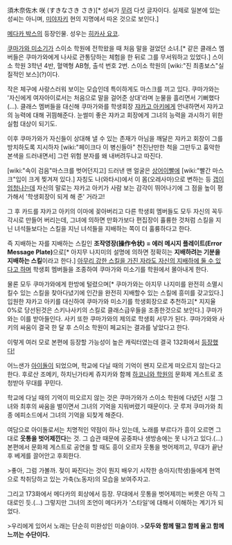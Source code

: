 須木奈佐木 咲 (すきなさき さき)[* 성씨가 [[무려]] 다섯 글자이다. 실제로 일본에 있는 성씨는 아니며, [[미야자키]] 현의 지명에서 따온 것으로 보인다.]

[[메다카 박스]]의 등장인물. 성우는 [[히카사 요코]].

[[쿠마가와 미소기]]가 스이소 학원에 전학왔을 때 처음 말을 걸었던 소녀.[* 같은 클래스 멤버들은 쿠마가와에게 나사로 관통당하는 체험을 한 뒤로 그를 무서워하고 있었다.] 스이소 학원 3학년 4반, 혈액형 AB형, 출석 번호 2번. 스이소 학원의 [wiki:"진 최종보스"실질적인 보스](?)이다.

작은 체구에 사랑스러워 보이는 모습인데 특이하게도 마스크를 끼고 있다. 쿠마가와는 '자신에게 여자아이로서는 처음으로 말을 걸어준 상대'라며 눈물을 흘리면서 기뻐했다(…). 클래스 멤버들을 대신해 쿠마가와를 학생회장 [[쟈카고 아키]]에게 안내하면서 쟈카고의 능력에 대해 귀띔해준다. 눈썰미 좋은 쟈카고 회장에게 그녀의 능력을 과시하기 위한 실험 대상이 되기도.

이후 쿠마가와가 자신들이 상대해 낼 수 있는 존재가 아님을 깨달은 쟈카고 회장이 그를 방치하도록 지시하자 [wiki:"페이크다 이 병신들아" 천진난만한 척을 그만두고 흉악한 본색을 드러내면서] 그런 위험 분자를 왜 내버려두냐고 따진다.

[wiki:"속이 검음"마스크를 벗어던지고] 드러낸 맨 얼굴은 [[상어이빨]]에 [wiki:"빨간 마스크"입이 크게 찢겨져 있다.] 자칭도 나(와타시)에서 이 몸(오레사마)으로 변하는 등 [http://images3.wikia.nocookie.net/__cb20120203210946/medakabox/images/4/44/Sukinasaki_reveals_her_true_colors.png 갭이 엄청나는데] 자신의 말로는 쟈카고 아키가 사람 보는 감각이 뛰어나기에 그 점을 높이 평가해서 '학생회장이 되게 해 준' 거라고!

그 후 카드를 쟈카고 아키의 이마에 꽂아버리고 다른 학생회 멤버들도 모두 자신의 꼭두각시로 만들어 버리는데, 그녀에 의하면 만화가보다 편집장이 휼륭한 것처럼 스킬을 지닌 녀석들보다는 스킬을 지닌 녀석들을 지배하는 쪽이 더 훌륭하다고 한다.

즉 지배하는 자를 지배하는 스킬인 '''조작영장(操作令状) = 에러 메시지 플레이트(Error Message Plate)'''으로[* 아지무 나지미의 설명에 의하면 정확히는 '''지배하려는 기분을 지배하는 스킬'''이라고 한다.] [http://images3.wikia.nocookie.net/__cb20120203211152/medakabox/images/7/71/Error_Message_Plate.png 아무리 강한 스킬을 가진 자라도 자신의 지배하에 둘 수 있다고 하며] 학생회 멤버들을 조종하여 쿠마가와 미소기를 학원에서 몰아내게 한다.

물론 모두 쿠마가와에게 한방에 털렸으며[* 쿠마가와는 아지무 나지미를 완전히 소멸시킬수 있는 스킬을 찾아다녔기에 인간을 완전히 지배할수 있는 스킬에 흥미를 갖고있다.] 입원한 쟈카고 아키를 대신하여 쿠마가와 미소기를 학생회장으로 추천하고[* 지지율 0%로 당선된것은 스키나사키의 스킬로 클래스급우들을 조종한것으로 보인다.] 쿠마가와는 이를 받아들인다. 사키 또한 쿠마가와의 제의로 학생회 서무가 된다. 쿠마가와와 사키의 싸움이 결국 한 달 후 스이소 학원이 페교되는 결과를 낳았다고 한다.

이렇게 여러 모로 본편에 등장할 가능성이 높은 캐릭터였는데 결국 132화에서 [http://1.p.s.mfcdn.net/store/manga/5859/15-132.0/compressed/rmedakabox_-ch132_019.jpg 등장했다!]

어느샌가 [[아이돌]]이 되었으며, 학교에 다닐 때의 기억이 왠지 모르게 떠오르지 않는다고 한다. 후로산 조메키, 하치닌가타케 쥬지카와 함께 [[하코니와 학원]]의 문화제 게스트로 초청받아 무대를 꾸민다. 

학교에 다닐 때의 기억이 떠오르지 않는 것은 쿠마가와가 스이소 학원에 다녔던 시절 그녀와 최후의 싸움을 벌이면서 그녀의 기억을 지워버렸기 때문이다. 굿 루저 쿠마가와 최종 에피소드에서 그녀의 기억을 되찾게 해준다.

여담으로 아이돌로서는 치명적인 약점이 하나 있는데, 노래를 부르다가 흥이 오르면 그대로 '''웃통을 벗어제낀다'''는 것. 그 습관 때문에 공중파나 생방송에는 못 나가고 있다.(...) 본편에서 문화제 게스트로 공연을 할 때도 흥이 오르자 웃통을 벗어제끼고, 무대가 끝난 후 베게를 끌어안고 후회한다. 

>좋아, 그럼 가볼까. 젖이 짜진다는 것이 뭔지 배우기 시작한 송아지(학생)들에게 현역으로 착취당하고 있는 가축(노동자)의 모습을 보여주자고.

그리고 173화에서 메다카의 회상에서 등장. 무대에서 웃통을 벗어제끼는 버릇은 아직 그대로인 듯.(...)
그렇지만 그녀의 조언이 메다카가 '스타일'에 대해서 이해하는 계기가 되었다.

>우리에게 있어서 노래는 단순히 미완성인 미술이야.
>'''모두와 함께 떨고 함께 울고 함께 느끼는 수단이다.'''
